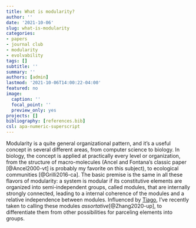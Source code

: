 ```yaml
---
title: What is modularity?
author: ''
date: '2021-10-06'
slug: what-is-modularity
categories:
- papers
- journal club
- modularity
- evolvability
tags: []
subtitle: ''
summary: ''
authors: [admin]
lastmod: '2021-10-06T14:00:22-04:00'
featured: no
image:
  caption: ''
  focal_point: ''
  preview_only: yes
projects: []
bibliography: [references.bib]
csl: apa-numeric-superscript
---
```


Modularity is a quite general organizational pattern, and it's a useful concept in several different areas, from computer science to biology. In biology, the concept is applied at practically every level or organization, from the structure of macro-molecules (Ancel and Fontana's classic paper [@Ancel2000-vt] is probably my favorite on this subject), to ecological communities [@Grilli2016-ca]. The basic premise is the same in all these flavors of modularity: a system is modular if its constitutive elements are organized into semi-independent groups, called modules, that are internally strongly connected, leading to a internal coherence of the modules and a relative independence between modules. Influenced by [Tiago](https://skewed.de/tiago), I've recently taken to calling these modules _assortative_[@Zhang2020-up], to differentiate them from other possibilities for parceling elements into groups.
